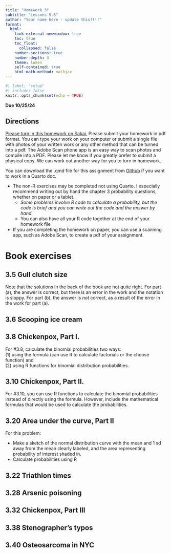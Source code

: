 ```yaml
---
title: "Homework 3"
subtitle: "Lessons 5-6"
author: "Your name here - update this!!!!"
format: 
  html:
    link-external-newwindow: true
    toc: true
    toc_float:
      collapsed: false
    number-sections: true
    number-depth: 3
    theme: lumen
    self-contained: true
    html-math-method: mathjax
---
```


```r
#| label: "setup"
#| include: false
knitr::opts_chunk$set(echo = TRUE)
```

**Due 10/25/24**

## Directions {.unnumbered}

[Please turn in this homework on Sakai.](https://sakai.ohsu.edu/portal/site/EPI-525-1-15028-F24/tool/137d7c54-61a9-4727-9018-374c3773c508) Please submit your homework in pdf format. You can type your work on your computer or submit a single file with photos of your written work or any other method that can be turned into a pdf. The Adobe Scan phone app is an easy way to scan photos and compile into a PDF. Please let me know if you greatly prefer to submit a physical copy. We can work out another way for you to turn in homework.

You can download the .qmd file for this assignment from [Github](https://github.com/nwakim/F24_EPI_525/blob/main/homework/HW_03.qmd) if you want to work in a Quarto doc.


:::{.callout-important}
* The non-R exercises may be completed not using Quarto. I especially recommend writing out by hand the chapter 3 probability questions, whether on paper or a tablet.
    * _Some problems involve R code to calculate a probability, but the code is brief and you can write out the code and the answer by hand._
    * You can also have all your R code together at the end of your homework file
* If you are completing the homework on paper, you can use a scanning app, such as Adobe Scan, to create a pdf of your assignment.
:::

# Book exercises {.unnumbered}

## 3.5 Gull clutch size {.unnumbered}

::: callout-important
Note that the solutions in the back of the book are not quite right. For part (a), the answer is correct, but there is an error in the work and the notation is sloppy. For part (b), the answer is _not_ correct, as a result of the error in the work for part (a).
:::

## 3.6 Scooping ice cream  {.unnumbered}


## 3.8 Chickenpox, Part I.  {.unnumbered}

For #3.8, calculate the binomial probabilities two ways:  
(1) using the formula (can use R to calculate factorials or the choose function) and  
(2) using R functions for binomial distribution probabilities. 


## 3.10 Chickenpox, Part II.  {.unnumbered}

For #3.10, you can use R functions to calculate the binomial probabilities instead of directly using the formula. However, include the mathematical formulas that would be used to calculate the probabilities.

## 3.20 Area under the curve, Part II {.unnumbered}

:::{.callout-important}
For this problem:

- Make a sketch of the normal distribution curve with the mean and 1 sd away from the mean clearly labeled, and the area representing probability of interest shaded in.
- Calculate probabilities using R 
:::


## 3.22 Triathlon times {.unnumbered}



## 3.28 Arsenic poisoning {.unnumbered}


## 3.32 Chickenpox, Part III  {.unnumbered}



## 3.38 Stenographer’s typos {.unnumbered}



## 3.40 Osteosarcoma in NYC {.unnumbered}





